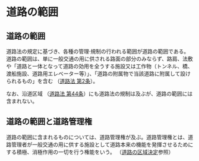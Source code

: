 
# 道路の範囲

## 道路の範囲

道路法の規定に基づき、各種の管理·規制の行われる範囲が道路の範囲である。道路の範囲は、単に一般交通の用に供される路面の部分のみならず、路肩、法敷や「道路と一体となって道路の効用を全うする施設又は工作物（トンネル、橋、渡船施設、道路用エレベーター等）」、「道路の附属物で当該道路に附属して設けられるもの」を含む （[道路法 第2条](https://elaws.e-gov.go.jp/document?lawid=327AC1000000180#Mp-At_2)）。

なお、沿道区域 （[道路法 第44条](https://elaws.e-gov.go.jp/document?lawid=327AC1000000180#Mp-At_44)）にも道路法の規制は及ぶが、道路の範囲には含まれない。

## 道路の範囲と道路管理権

道路の範囲に含まれるものについては、道路管理権が及ぶ。道路管理権とは、道路管理者が一般交通の用に供する施設として道路本来の機能を発揮させるためにする積極、消極作用の一切を行う権能をいう。
（[道路の区域決定](/load/road-management/rm5/rm5-2)参照）
